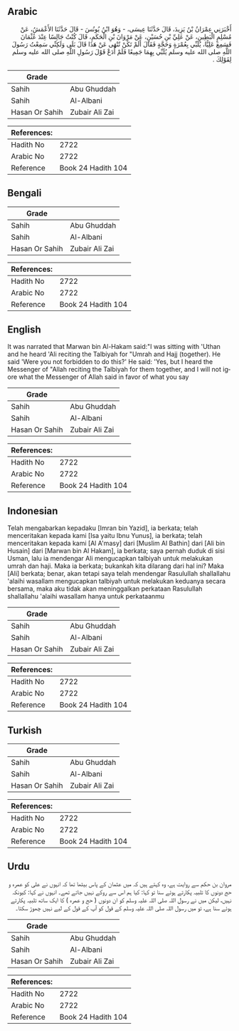 ## Arabic


<div dir="rtl" lang="ar" style={{fontSize:'larger',backgroundColor:'#f8f9fa',padding:20}}>
أَخْبَرَنِي عِمْرَانُ بْنُ يَزِيدَ، قَالَ حَدَّثَنَا عِيسَى، - وَهُوَ ابْنُ يُونُسَ - قَالَ حَدَّثَنَا الأَعْمَشُ، عَنْ مُسْلِمٍ الْبَطِينِ، عَنْ عَلِيِّ بْنِ حُسَيْنٍ، عَنْ مَرْوَانَ بْنِ الْحَكَمِ، قَالَ كُنْتُ جَالِسًا عِنْدَ عُثْمَانَ فَسَمِعَ عَلِيًّا، يُلَبِّي بِعُمْرَةٍ وَحَجَّةٍ فَقَالَ أَلَمْ تَكُنْ تُنْهَى عَنْ هَذَا قَالَ بَلَى وَلَكِنِّي سَمِعْتُ رَسُولَ اللَّهِ صلى الله عليه وسلم يُلَبِّي بِهِمَا جَمِيعًا فَلَمْ أَدَعْ قَوْلَ رَسُولِ اللَّهِ صلى الله عليه وسلم لِقَوْلِكَ ‏.‏
</div>
<div style={{backgroundColor:'#f8f9fa',padding:20, marginBottom: 10}}><table> <thead> <tr> <th>Grade</th> <th></th> </tr> </thead> <tbody> <tr><td>Sahih</td><td>Abu Ghuddah</td></tr><tr><td>Sahih</td><td>Al-Albani</td></tr><tr><td>Hasan Or Sahih</td><td>Zubair Ali Zai</td></tr></tbody></table><table> <thead> <tr> <th>References:</th> <th></th> </tr> </thead> <tbody><tr><td>Hadith No</td><td>2722</td></tr><tr><td>Arabic No</td><td>2722</td></tr><tr><td>Reference</td><td>Book 24 Hadith 104</td></tr></tbody></table></div>

## Bengali


<div dir="ltr" lang="bn" style={{fontSize:'larger',backgroundColor:'#f8f9fa',padding:20}}>

</div>
<div style={{backgroundColor:'#f8f9fa',padding:20, marginBottom: 10}}><table> <thead> <tr> <th>Grade</th> <th></th> </tr> </thead> <tbody> <tr><td>Sahih</td><td>Abu Ghuddah</td></tr><tr><td>Sahih</td><td>Al-Albani</td></tr><tr><td>Hasan Or Sahih</td><td>Zubair Ali Zai</td></tr></tbody></table><table> <thead> <tr> <th>References:</th> <th></th> </tr> </thead> <tbody><tr><td>Hadith No</td><td>2722</td></tr><tr><td>Arabic No</td><td>2722</td></tr><tr><td>Reference</td><td>Book 24 Hadith 104</td></tr></tbody></table></div>

## English


<div dir="ltr" lang="en" style={{fontSize:'larger',backgroundColor:'#f8f9fa',padding:20}}>
It was narrated that Marwan bin Al-Hakam said:"I was sitting with 'Uthan and he heard 'Ali reciting the Talbiyah for "Umrah and Hajj (together). He said 'Were you not forbidden to do this?' He said: 'Yes, but I heard the Messenger of "Allah reciting the Talbiyah for them together, and I will not igore what the Messenger of Allah said in favor of what you say
</div>
<div style={{backgroundColor:'#f8f9fa',padding:20, marginBottom: 10}}><table> <thead> <tr> <th>Grade</th> <th></th> </tr> </thead> <tbody> <tr><td>Sahih</td><td>Abu Ghuddah</td></tr><tr><td>Sahih</td><td>Al-Albani</td></tr><tr><td>Hasan Or Sahih</td><td>Zubair Ali Zai</td></tr></tbody></table><table> <thead> <tr> <th>References:</th> <th></th> </tr> </thead> <tbody><tr><td>Hadith No</td><td>2722</td></tr><tr><td>Arabic No</td><td>2722</td></tr><tr><td>Reference</td><td>Book 24 Hadith 104</td></tr></tbody></table></div>

## Indonesian


<div dir="ltr" lang="id" style={{fontSize:'larger',backgroundColor:'#f8f9fa',padding:20}}>
Telah mengabarkan kepadaku [Imran bin Yazid], ia berkata; telah menceritakan kepada kami [Isa yaitu Ibnu Yunus], ia berkata; telah menceritakan kepada kami [Al A'masy] dari [Muslim Al Bathin] dari [Ali bin Husain] dari [Marwan bin Al Hakam], ia berkata; saya pernah duduk di sisi Usman, lalu ia mendengar Ali mengucapkan talbiyah untuk melakukan umrah dan haji. Maka ia berkata; bukankah kita dilarang dari hal ini? Maka [Ali] berkata; benar, akan tetapi saya telah mendengar Rasulullah shallallahu 'alaihi wasallam mengucapkan talbiyah untuk melakukan keduanya secara bersama, maka aku tidak akan meninggalkan perkataan Rasulullah shallallahu 'alaihi wasallam hanya untuk perkataanmu
</div>
<div style={{backgroundColor:'#f8f9fa',padding:20, marginBottom: 10}}><table> <thead> <tr> <th>Grade</th> <th></th> </tr> </thead> <tbody> <tr><td>Sahih</td><td>Abu Ghuddah</td></tr><tr><td>Sahih</td><td>Al-Albani</td></tr><tr><td>Hasan Or Sahih</td><td>Zubair Ali Zai</td></tr></tbody></table><table> <thead> <tr> <th>References:</th> <th></th> </tr> </thead> <tbody><tr><td>Hadith No</td><td>2722</td></tr><tr><td>Arabic No</td><td>2722</td></tr><tr><td>Reference</td><td>Book 24 Hadith 104</td></tr></tbody></table></div>

## Turkish


<div dir="ltr" lang="tr" style={{fontSize:'larger',backgroundColor:'#f8f9fa',padding:20}}>

</div>
<div style={{backgroundColor:'#f8f9fa',padding:20, marginBottom: 10}}><table> <thead> <tr> <th>Grade</th> <th></th> </tr> </thead> <tbody> <tr><td>Sahih</td><td>Abu Ghuddah</td></tr><tr><td>Sahih</td><td>Al-Albani</td></tr><tr><td>Hasan Or Sahih</td><td>Zubair Ali Zai</td></tr></tbody></table><table> <thead> <tr> <th>References:</th> <th></th> </tr> </thead> <tbody><tr><td>Hadith No</td><td>2722</td></tr><tr><td>Arabic No</td><td>2722</td></tr><tr><td>Reference</td><td>Book 24 Hadith 104</td></tr></tbody></table></div>

## Urdu


<div dir="rtl" lang="ur" style={{fontSize:'larger',backgroundColor:'#f8f9fa',padding:20}}>
مروان بن حکم سے روایت ہے، وہ کہتے ہیں کہ میں عثمان کے پاس بیٹھا تھا کہ انہوں نے علی کو عمرہ و حج دونوں کا تلبیہ پکارتے ہوئے سنا تو کہا: کیا ہم اس سے روکے نہیں جاتے تھے۔ انہوں نے کہا: کیونکہ نہیں، لیکن میں نے رسول اللہ صلی اللہ علیہ وسلم کو ان دونوں ( حج و عمرہ ) کا ایک ساتھ تلبیہ پکارتے ہوئے سنا ہے، تو میں رسول اللہ صلی اللہ علیہ وسلم کے قول کو آپ کے قول کے لیے نہیں چھوڑ سکتا۔
</div>
<div style={{backgroundColor:'#f8f9fa',padding:20, marginBottom: 10}}><table> <thead> <tr> <th>Grade</th> <th></th> </tr> </thead> <tbody> <tr><td>Sahih</td><td>Abu Ghuddah</td></tr><tr><td>Sahih</td><td>Al-Albani</td></tr><tr><td>Hasan Or Sahih</td><td>Zubair Ali Zai</td></tr></tbody></table><table> <thead> <tr> <th>References:</th> <th></th> </tr> </thead> <tbody><tr><td>Hadith No</td><td>2722</td></tr><tr><td>Arabic No</td><td>2722</td></tr><tr><td>Reference</td><td>Book 24 Hadith 104</td></tr></tbody></table></div>